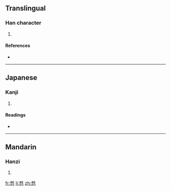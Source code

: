 ==Translingual==

===Han character===
{{Han char|rn=61|rad=心|as=09|sn=13|four=|canj=弓大心 (NKP)}}

# {{defn|Han|sort=心09}}

====References====
* {{Han ref|kx=0395.080|dkj=10942|dj=0731.180|hdz=42325.090|uh=6117|ud=24855}}

----

==Japanese==

===Kanji===
{{ja-kanji|grade=|rs=心09}}

# {{defn|Japanese}}

====Readings====
* {{ja-readings|on=[[ぼう]] (bō), [[も]] (mo)|kun=[[おろか]] (oroka), [[やぶさか]] (yabusaka)}}

----

==Mandarin==

===Hanzi===
{{cmn-hanzi|pin=[[mòu]] ([[mou4]])|wg=mou<sup>4</sup>}}

# {{defn|Mandarin}}

[[fr:愗]]
[[li:愗]]
[[zh:愗]]